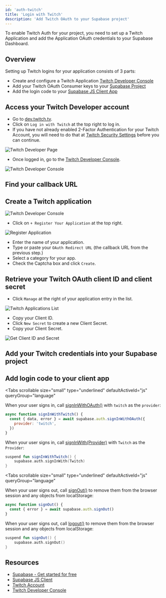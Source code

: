 ```yaml
---
id: 'auth-twitch'
title: 'Login with Twitch'
description: 'Add Twitch OAuth to your Supabase project'
---
```


To enable Twitch Auth for your project, you need to set up a Twitch Application and add the Application OAuth credentials to your Supabase Dashboard.

## Overview

Setting up Twitch logins for your application consists of 3 parts:

- Create and configure a Twitch Application [Twitch Developer Console](https://dev.twitch.tv/console)
- Add your Twitch OAuth Consumer keys to your [Supabase Project](https://supabase.com/dashboard)
- Add the login code to your [Supabase JS Client App](https://github.com/supabase/supabase-js)

## Access your Twitch Developer account

- Go to [dev.twitch.tv](https://dev.twitch.tv).
- Click on `Log in with Twitch` at the top right to log in.
- If you have not already enabled 2-Factor Authentication for your Twitch Account, you will need to do that at [Twitch Security Settings](https://www.twitch.tv/settings/security) before you can continue.

![Twitch Developer Page](/docs/img/guides/auth-twitch/twitch-developer-page.png)

- Once logged in, go to the [Twitch Developer Console](https://dev.twitch.tv/console).

![Twitch Developer Console](/docs/img/guides/auth-twitch/twitch-console.png)

## Find your callback URL

<SocialProviderSetup provider="Twitch" />

## Create a Twitch application

![Twitch Developer Console](/docs/img/guides/auth-twitch/twitch-console.png)

- Click on `+ Register Your Application` at the top right.

![Register Application](/docs/img/guides/auth-twitch/twitch-register-your-application.png)

- Enter the name of your application.
- Type or paste your `OAuth Redirect URL` (the callback URL from the previous step.)
- Select a category for your app.
- Check the Captcha box and click `Create`.

## Retrieve your Twitch OAuth client ID and client secret

- Click `Manage` at the right of your application entry in the list.

![Twitch Applications List](/docs/img/guides/auth-twitch/twitch-applications-list.png)

- Copy your Client ID.
- Click `New Secret` to create a new Client Secret.
- Copy your Client Secret.

![Get Client ID and Secret](/docs/img/guides/auth-twitch/twitch-get-keys.png)

## Add your Twitch credentials into your Supabase project

<SocialProviderSettingsSupabase provider="Twitch" />

## Add login code to your client app

<Tabs
  scrollable
  size="small"
  type="underlined"
  defaultActiveId="js"
  queryGroup="language"
>
<TabPanel id="js" label="JavaScript">

When your user signs in, call [signInWithOAuth()](/docs/reference/javascript/auth-signinwithoauth) with `twitch` as the `provider`:

```js
async function signInWithTwitch() {
  const { data, error } = await supabase.auth.signInWithOAuth({
    provider: 'twitch',
  })
}
```

</TabPanel>
<TabPanel id="kotlin" label="Kotlin">

When your user signs in, call [signInWith(Provider)](/docs/reference/kotlin/auth-signinwithoauth) with `Twitch` as the `Provider`:

```kotlin
suspend fun signInWithTwitch() {
	supabase.auth.signInWith(Twitch)
}
```

</TabPanel>
</Tabs>

<OAuthPkceFlow />

<Tabs
  scrollable
  size="small"
  type="underlined"
  defaultActiveId="js"
  queryGroup="language"
>
<TabPanel id="js" label="JavaScript">

When your user signs out, call [signOut()](/docs/reference/javascript/auth-signout) to remove them from the browser session and any objects from localStorage:

```js
async function signOut() {
  const { error } = await supabase.auth.signOut()
}
```

</TabPanel>
<TabPanel id="kotlin" label="Kotlin">

When your user signs out, call [logout()](/docs/reference/kotlin/auth-signout) to remove them from the browser session and any objects from localStorage:

```kotlin
suspend fun signOut() {
	supabase.auth.signOut()
}
```

</TabPanel>
</Tabs>

## Resources

- [Supabase - Get started for free](https://supabase.com)
- [Supabase JS Client](https://github.com/supabase/supabase-js)
- [Twitch Account](https://twitch.tv)
- [Twitch Developer Console](https://dev.twitch.tv/console)
